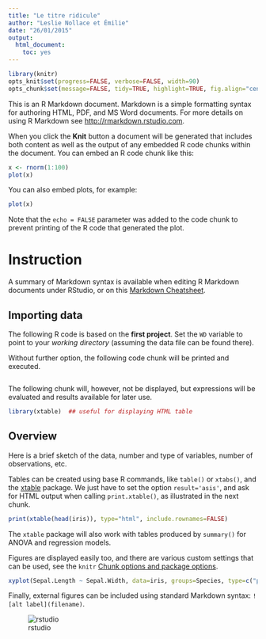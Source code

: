 ```yaml
---
title: "Le titre ridicule"
author: "Leslie Nollace et Émilie"
date: "26/01/2015"
output:
  html_document:
    toc: yes
---
```


```r
library(knitr)
opts_knit$set(progress=FALSE, verbose=FALSE, width=90)
opts_chunk$set(message=FALSE, tidy=TRUE, highlight=TRUE, fig.align="center")
```


This is an R Markdown document. Markdown is a simple formatting syntax for authoring HTML, PDF, and MS Word documents. For more details on using R Markdown see <http://rmarkdown.rstudio.com>.

When you click the **Knit** button a document will be generated that includes both content as well as the output of any embedded R code chunks within the document. You can embed an R code chunk like this:

```r
x <- rnorm(1:100)
plot(x)
```

You can also embed plots, for example:

```r
plot(x)
```

Note that the `echo = FALSE` parameter was added to the code chunk to prevent printing of the R code that generated the plot.


# Instruction
A summary of Markdown syntax is available when editing R Markdown documents
under RStudio, or on this [Markdown Cheatsheet](http://goo.gl/6ThPR7).


## Importing data

The following R code is based on the **first project**. Set the `WD`
variable to point to your *working directory* (assuming the data file can be
found there).

Without further option, the following code chunk will be printed and executed.

```r
```

The following chunk will, however, not be displayed, but expressions will be
evaluated and results available for later use.

```r
library(xtable)  ## useful for displaying HTML table
```

## Overview

Here is a brief sketch of the data, number and type of variables, number of
observations, etc.

Tables can be created using base R commands, like `table()` or `xtabs()`,
and the [xtable](http://cran.r-project.org/web/packages/xtable) package. We
just have to set the option `result='asis'`, and ask for HTML output when
calling `print.xtable()`, as illustrated in the next chunk.

```r
print(xtable(head(iris)), type="html", include.rownames=FALSE)
```

The `xtable` package will also work with tables produced by `summary()` for
ANOVA and regression models.

Figures are displayed easily too, and there are various custom settings that
can be used, see the `knitr`
[Chunk options and package options](http://yihui.name/knitr/options). 

```r
xyplot(Sepal.Length ~ Sepal.Width, data=iris, groups=Species, type=c("p", "g"))
```

Finally, external figures can be included using standard Markdown syntax:
`![alt label](filename)`.

![rstudio](./ens.jpg)

